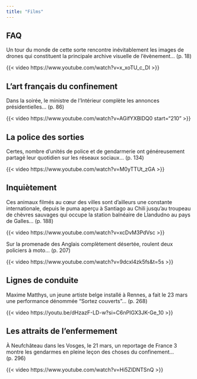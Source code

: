 ```yaml
---
title: "Films"
---
```


## FAQ

Un tour du monde de cette sorte rencontre inévitablement les images de drones qui constituent la principale archive visuelle de l'évènement... (p. 18)

{{< video https://www.youtube.com/watch?v=x_xoTU_c_DI >}}

## L'art français du confinement

Dans la soirée, le ministre de l'Intérieur complète les annonces présidentielles... (p. 86)

{{< video https://www.youtube.com/watch?v=AGifYXBlDQ0 start="210" >}}

## La police des sorties

Certes, nombre d'unités de police et de gendarmerie ont généreusement partagé leur quotidien sur les réseaux sociaux... (p. 134)

{{< video https://www.youtube.com/watch?v=M0yTTUt_zGA >}}

## Inquiètement

Ces animaux filmés au cœur des villes sont d'ailleurs une constante internationale, depuis 
le puma aperçu à Santiago au Chili jusqu'au troupeau de chèvres sauvages qui occupe la station balnéaire de Llandudno au pays de Galles... (p. 188)

{{< video https://www.youtube.com/watch?v=xcDvM3PdVsc >}}

Sur la promenade des Anglais complètement désertée, roulent deux policiers à moto... (p. 207)

{{< video https://www.youtube.com/watch?v=9dcxl4zk5fs&t=5s >}}

## Lignes de conduite

Maxime Matthys, un jeune artiste belge installé à Rennes, a fait le 23 mars une performance dénommée "Sortez couverts"... (p. 268)

{{< video https://youtu.be/dHzazF-LD-w?si=C6nPIGX3JK-Ge_10 >}}

## Les attraits de l'enfermement

À Neufchâteau dans les Vosges, le 21 mars, un reportage de France 3 montre les gendarmes en pleine leçon des choses du confinement... (p. 296)

{{< video https://www.youtube.com/watch?v=Hi5ZIDNTSnQ >}}

